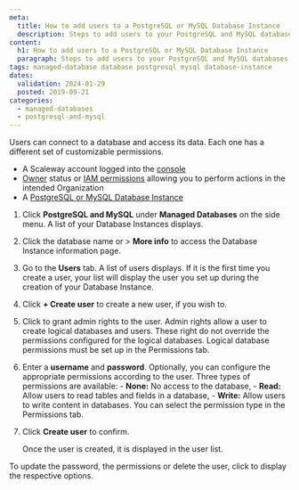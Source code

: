 ```yaml
---
meta:
  title: How to add users to a PostgreSQL or MySQL Database Instance
  description: Steps to add users to your PostgreSQL and MySQL databases.
content:
  h1: How to add users to a PostgreSQL or MySQL Database Instance
  paragraph: Steps to add users to your PostgreSQL and MySQL databases.
tags: managed-database database postgresql mysql database-instance
dates:
  validation: 2024-01-29
  posted: 2019-09-21
categories:
  - managed-databases
  - postgresql-and-mysql
---
```


Users can connect to a database and access its data. Each one has a different set of customizable permissions.

<Macro id="requirements" />

- A Scaleway account logged into the [console](https://console.scaleway.com/)
- [Owner](/identity-and-access-management/iam/concepts/#owner) status or [IAM permissions](/identity-and-access-management/iam/concepts/#permission) allowing you to perform actions in the intended Organization
- A [PostgreSQL or MySQL Database Instance](/managed-databases/postgresql-and-mysql/quickstart/)

1. Click **PostgreSQL and MySQL** under **Managed Databases** on the side menu. A list of your Database Instances displays.
2. Click the database name or <Icon name="more" /> > **More info** to access the Database Instance information page.
3. Go to the **Users** tab. A list of users displays. If it is the first time you create a user, your list will display the user you set up during the creation of your Database Instance.
4. Click **+ Create user** to create a new user, if you wish to.
5. Click <Icon name="toggle" /> to grant admin rights to the user.
    <Message type="note">
      Admin rights allow a user to create logical databases and users. These right do not override the permissions configured for the logical databases. Logical database permissions must be set up in the Permissions tab.
    </Message>
6. Enter a **username** and **password**.
    <Message type="note">
      Optionally, you can configure the appropriate permissions according to the user.
      Three types of permissions are available:
        - **None:** No access to the database,
        - **Read:** Allow users to read tables and fields in a database,
        - **Write:** Allow users to write content in databases.
      You can select the permission type in the Permissions tab.

    </Message>
7. Click **Create user** to confirm.

    Once the user is created, it is displayed in the user list.

To update the password, the permissions or delete the user, click <Icon name="more" /> to display the respective options.


